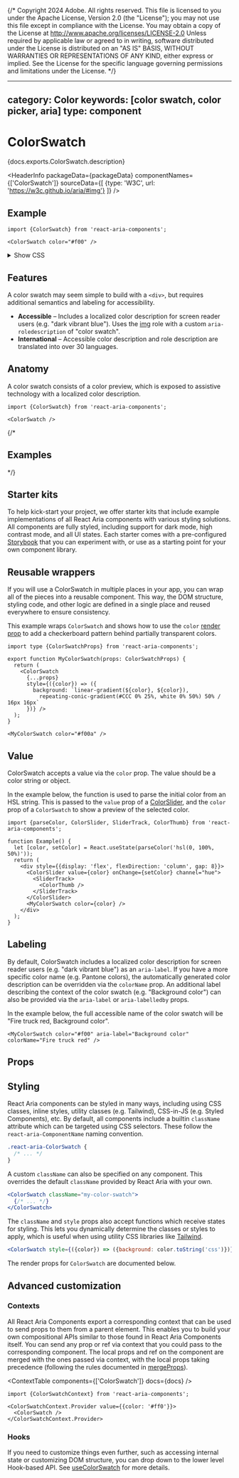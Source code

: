 {/* Copyright 2024 Adobe. All rights reserved.
This file is licensed to you under the Apache License, Version 2.0 (the "License");
you may not use this file except in compliance with the License. You may obtain a copy
of the License at http://www.apache.org/licenses/LICENSE-2.0
Unless required by applicable law or agreed to in writing, software distributed under
the License is distributed on an "AS IS" BASIS, WITHOUT WARRANTIES OR REPRESENTATIONS
OF ANY KIND, either express or implied. See the License for the specific language
governing permissions and limitations under the License. */}



---
category: Color
keywords: [color swatch, color picker, aria]
type: component
---

# ColorSwatch

<PageDescription>{docs.exports.ColorSwatch.description}</PageDescription>

<HeaderInfo
  packageData={packageData}
  componentNames={['ColorSwatch']}
  sourceData={[
    {type: 'W3C', url: 'https://w3c.github.io/aria/#img'}
  ]} />

## Example

```tsx example
import {ColorSwatch} from 'react-aria-components';

<ColorSwatch color="#f00" />
```

<details>
  <summary style={{fontWeight: 'bold'}}><ChevronRight size="S" /> Show CSS</summary>

```css hidden
@import "./ColorSlider.mdx";
```

```css
.react-aria-ColorSwatch {
  width: 32px;
  height: 32px;
  border-radius: 4px;
  box-shadow: inset 0 0 0 1px rgba(0, 0, 0, 0.1);
}
```

</details>

## Features

A color swatch may seem simple to build with a `<div>`, but requires additional semantics and labeling for accessibility.

* **Accessible** – Includes a localized color description for screen reader users (e.g. "dark vibrant blue"). Uses the [img](https://w3c.github.io/aria/#img) role with a custom `aria-roledescription` of "color swatch".
* **International** – Accessible color description and role description are translated into over 30 languages.

## Anatomy

A color swatch consists of a color preview, which is exposed to assistive technology with a localized color description.

```tsx
import {ColorSwatch} from 'react-aria-components';

<ColorSwatch />
```

{/*

## Examples

<ExampleList tag="colorslider" />

*/}

## Starter kits

To help kick-start your project, we offer starter kits that include example implementations of all React Aria components with various styling solutions. All components are fully styled, including support for dark mode, high contrast mode, and all UI states. Each starter comes with a pre-configured [Storybook](https://storybook.js.org/) that you can experiment with, or use as a starting point for your own component library.

<StarterKits component="colorswatch" />

## Reusable wrappers

If you will use a ColorSwatch in multiple places in your app, you can wrap all of the pieces into a reusable component. This way, the DOM structure, styling code, and other logic are defined in a single place and reused everywhere to ensure consistency.

This example wraps `ColorSwatch` and shows how to use the `color` [render prop](styling.html#render-props) to add a checkerboard pattern behind partially transparent colors.

```tsx example export=true
import type {ColorSwatchProps} from 'react-aria-components';

export function MyColorSwatch(props: ColorSwatchProps) {
  return (
    <ColorSwatch 
      {...props}
      style={({color}) => ({
        background: `linear-gradient(${color}, ${color}),
          repeating-conic-gradient(#CCC 0% 25%, white 0% 50%) 50% / 16px 16px`
      })} />
  );
}

<MyColorSwatch color="#f00a" />
```

## Value

ColorSwatch accepts a value via the `color` prop. The value should be a color string or <TypeLink links={docs.links} type={docs.exports.Color} /> object.

In the example below, the <TypeLink links={docs.links} type={docs.exports.parseColor} /> function is used to parse the initial color from an HSL string. This is passed to the `value` prop of a [ColorSlider](ColorSlider.html), and the `color` prop of a `ColorSwatch` to show a preview of the selected color.

```tsx example
import {parseColor, ColorSlider, SliderTrack, ColorThumb} from 'react-aria-components';

function Example() {
  let [color, setColor] = React.useState(parseColor('hsl(0, 100%, 50%)'));
  return (
    <div style={{display: 'flex', flexDirection: 'column', gap: 8}}>
      <ColorSlider value={color} onChange={setColor} channel="hue">
        <SliderTrack>
          <ColorThumb />
        </SliderTrack>
      </ColorSlider>
      <MyColorSwatch color={color} />
    </div>
  );
}
```

## Labeling

By default, ColorSwatch includes a localized color description for screen reader users (e.g. "dark vibrant blue") as an `aria-label`. If you have a more specific color name (e.g. Pantone colors), the automatically generated color description can be overridden via the `colorName` prop. An additional label describing the context of the color swatch (e.g. "Background color") can also be provided via the `aria-label` or `aria-labelledby` props.

In the example below, the full accessible name of the color swatch will be "Fire truck red, Background color".

```tsx example
<MyColorSwatch color="#f00" aria-label="Background color" colorName="Fire truck red" />
```

## Props

<PropTable component={docs.exports.ColorSwatch} links={docs.links} />

## Styling

React Aria components can be styled in many ways, including using CSS classes, inline styles, utility classes (e.g. Tailwind), CSS-in-JS (e.g. Styled Components), etc. By default, all components include a builtin `className` attribute which can be targeted using CSS selectors. These follow the `react-aria-ComponentName` naming convention.

```css
.react-aria-ColorSwatch {
  /* ... */
}
```

A custom `className` can also be specified on any component. This overrides the default `className` provided by React Aria with your own.

```jsx
<ColorSwatch className="my-color-swatch">
  {/* ... */}
</ColorSwatch>
```

The `className` and `style` props also accept functions which receive states for styling. This lets you dynamically determine the classes or styles to apply, which is useful when using utility CSS libraries like [Tailwind](https://tailwindcss.com/).

```jsx
<ColorSwatch style={({color}) => ({background: color.toString('css')})} />
```

The render props for `ColorSwatch` are documented below.

<StateTable properties={docs.exports.ColorSwatchRenderProps.properties} />

## Advanced customization

### Contexts

All React Aria Components export a corresponding context that can be used to send props to them from a parent element. This enables you to build your own compositional APIs similar to those found in React Aria Components itself. You can send any prop or ref via context that you could pass to the corresponding component. The local props and ref on the component are merged with the ones passed via context, with the local props taking precedence (following the rules documented in [mergeProps](mergeProps.html)).

<ContextTable components={['ColorSwatch']} docs={docs} />

```tsx example
import {ColorSwatchContext} from 'react-aria-components';

<ColorSwatchContext.Provider value={{color: '#ff0'}}>
  <ColorSwatch />
</ColorSwatchContext.Provider>
```

### Hooks

If you need to customize things even further, such as accessing internal state or customizing DOM structure, you can drop down to the lower level Hook-based API. See [useColorSwatch](useColorSwatch.html) for more details.
